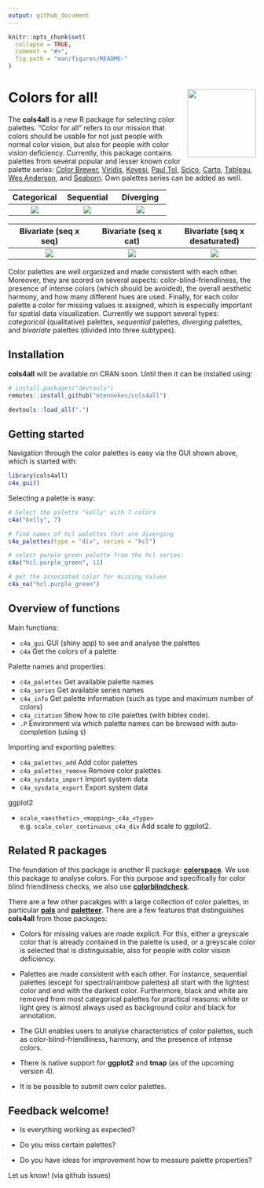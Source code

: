 ```yaml
---
output: github_document
---
```


<!-- README.md is generated from README.Rmd. Please edit that file -->

```r
knitr::opts_chunk$set(
  collapse = TRUE,
  comment = "#>",
  fig.path = "man/figures/README-"
)
```

# Colors for all! <img src='inst/img/cols4all_logo.png' align="right" height="139" />

The **cols4all** is a new R package for selecting color palettes. "Color for all" refers to our mission that colors should be usable for not just people with normal color vision, but also for people with color vision deficiency. Currently, this package contains palettes from several popular and lesser known color palette series: [Color Brewer](https://colorbrewer2.org), [Viridis](http://bids.github.io/colormap/), [Kovesi](https://colorcet.com/), [Paul Tol](https://personal.sron.nl/~pault/), [Scico](https://www.fabiocrameri.ch/colourmaps/), [Carto](https://carto.com/carto-colors/), [Tableau](https://www.tableau.com/about/blog/2016/7/colors-upgrade-tableau-10-56782), [Wes Anderson](https://github.com/karthik/wesanderson), and [Seaborn](https://seaborn.pydata.org/tutorial/color_palettes.html). Own palettes series can be added as well.

Categorical             |  Sequential | Diverging
:-------------------------:|:-------------------------:|:-------------------------:
[![](https://user-images.githubusercontent.com/2444081/161420545-68c007d1-640e-47f1-84e3-1e22c7b74e20.png)](https://user-images.githubusercontent.com/2444081/161420545-68c007d1-640e-47f1-84e3-1e22c7b74e20.png) | [![](https://user-images.githubusercontent.com/2444081/161420541-1c2dfefc-0451-47ed-badd-d5ecc339ead0.png)](https://user-images.githubusercontent.com/2444081/161420541-1c2dfefc-0451-47ed-badd-d5ecc339ead0.png) | [![](https://user-images.githubusercontent.com/2444081/161420543-62bc6947-df35-43e2-8277-35b2dbc223ca.png)]((https://user-images.githubusercontent.com/2444081/161420543-62bc6947-df35-43e2-8277-35b2dbc223ca.png)) | 

Bivariate (seq x seq)		|  Bivariate (seq x cat)	|		Bivariate (seq x desaturated)
:-------------------------:|:-------------------------:|:-------------------------:
[![](https://user-images.githubusercontent.com/2444081/161420551-84475286-5394-4379-abfc-d765567c2db6.png)]((https://user-images.githubusercontent.com/2444081/161420551-84475286-5394-4379-abfc-d765567c2db6.png)) | [![](https://user-images.githubusercontent.com/2444081/161420550-dc0ac110-ddea-4f02-8d47-cbb6221cca4f.png)]((https://user-images.githubusercontent.com/2444081/161420550-dc0ac110-ddea-4f02-8d47-cbb6221cca4f.png)) | [![](https://user-images.githubusercontent.com/2444081/161420549-8130172f-9047-48c3-b8f5-1a3e7ae7c3b3.png)]((https://user-images.githubusercontent.com/2444081/161420549-8130172f-9047-48c3-b8f5-1a3e7ae7c3b3.png))

Color palettes are well organized and made consistent with each other. Moreover, they are scored on several aspects: color-blind-friendliness, the presence of intense colors (which should be avoided), the overall aesthetic harmony, and how many different hues are used. Finally, for each color palette a color for missing values is assigned, which is especially important for spatial data visualization. Currently we support several types: *categorical* (qualitative) palettes, *sequential* palettes, *diverging* palettes, and *bivariate* palettes (divided into three subtypes).

## Installation

**cols4all** will be available on CRAN soon. Until then it can be installed using:

```r
# install.packages("devtools")
remotes::install_github("mtennekes/cols4all")
```

```r
devtools::load_all(".")
```

## Getting started

Navigation through the color palettes is easy via the GUI shown above, which is started with:


```r
library(cols4all)
c4a_gui()
```


Selecting a palette is easy:

```r
# Select the palette "kelly" with 7 colors
c4a("kelly", 7)

# find names of hcl palettes that are diverging
c4a_palettes(type = "div", series = "hcl")

# select purple green palette from the hcl series:
c4a("hcl.purple_green", 11)

# get the associated color for missing values
c4a_na("hcl.purple_green")
```

## Overview of functions

Main functions:

* `c4a_gui` GUI (shiny app) to see and analyse the palettes
* `c4a` Get the colors of a palette

Palette names and properties:

* `c4a_palettes` Get available palette names
* `c4a_series` Get available series names
* `c4a_info` Get palette information (such as type and maximum number of colors)
* `c4a_citation` Show how to cite palettes (with bibtex code).
* `.P` Environment via which palette names can be browsed with auto-completion (using `$`)

Importing and exporting palettes:

* `c4a_palettes_add` Add color palettes
* `c4a_palettes_remove` Remove color palettes
* `c4a_sysdata_import` Import system data
* `c4a_sysdata_export` Export system data

ggplot2

* `scale_<aesthetic>_<mapping>_c4a_<type>` e.g. `scale_color_continuous_c4a_div` Add scale to ggplot2. 


## Related R packages

The foundation of this package is another R package: [**colorspace**](https://colorspace.r-forge.r-project.org/). We use this package to analyse colors. For this purpose and specifically for color blind friendliness checks, we also use [**colorblindcheck**](https://github.com/Nowosad/colorblindcheck).

There are a few other pacakges with a large collection of color palettes, in particular [**pals**](https://kwstat.github.io/pals/) and [**paletteer**](https://github.com/EmilHvitfeldt/paletteer). There are a few features that distinguishes **cols4all** from those packages:

* Colors for missing values are made explicit. For this, either a greyscale color that is already contained in the palette is used, or a greyscale color is selected that is distinguisable, also for people with color vision deficiency.

* Palettes are made consistent with each other. For instance, sequential palettes (except for spectral/rainbow palettes) all start with the lightest color and end with the darkest color. Furthermore, black and white are removed from most categorical palettes for practical reasons: white or light grey is almost always used as background color and black for annotation.

* The GUI enables users to analyse characteristics of color palettes, such as color-blind-friendliness, harmony, and the presence of intense colors.

* There is native support for **ggplot2** and **tmap** (as of the upcoming version 4).

* It is be possible to submit own color palettes.

## Feedback welcome!

* Is everything working as expected?

* Do you miss certain palettes?

* Do you have ideas for improvement how to measure palette properties?

Let us know! (via github issues)
